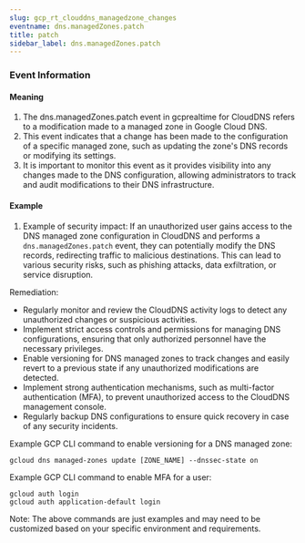 ```yaml
--- 
slug: gcp_rt_clouddns_managedzone_changes
eventname: dns.managedZones.patch
title: patch
sidebar_label: dns.managedZones.patch
---
```

                       


### Event Information

#### Meaning

1. The dns.managedZones.patch event in gcprealtime for CloudDNS refers to a modification made to a managed zone in Google Cloud DNS.
2. This event indicates that a change has been made to the configuration of a specific managed zone, such as updating the zone's DNS records or modifying its settings.
3. It is important to monitor this event as it provides visibility into any changes made to the DNS configuration, allowing administrators to track and audit modifications to their DNS infrastructure.

#### Example

1. Example of security impact: If an unauthorized user gains access to the DNS managed zone configuration in CloudDNS and performs a `dns.managedZones.patch` event, they can potentially modify the DNS records, redirecting traffic to malicious destinations. This can lead to various security risks, such as phishing attacks, data exfiltration, or service disruption.

Remediation:
- Regularly monitor and review the CloudDNS activity logs to detect any unauthorized changes or suspicious activities.
- Implement strict access controls and permissions for managing DNS configurations, ensuring that only authorized personnel have the necessary privileges.
- Enable versioning for DNS managed zones to track changes and easily revert to a previous state if any unauthorized modifications are detected.
- Implement strong authentication mechanisms, such as multi-factor authentication (MFA), to prevent unauthorized access to the CloudDNS management console.
- Regularly backup DNS configurations to ensure quick recovery in case of any security incidents.

Example GCP CLI command to enable versioning for a DNS managed zone:
```
gcloud dns managed-zones update [ZONE_NAME] --dnssec-state on
```

Example GCP CLI command to enable MFA for a user:
```
gcloud auth login
gcloud auth application-default login
```

Note: The above commands are just examples and may need to be customized based on your specific environment and requirements.

 